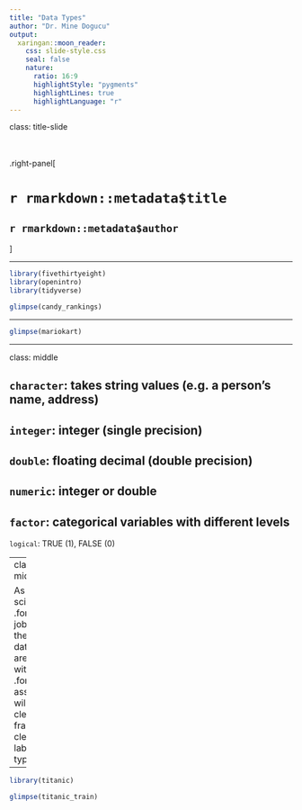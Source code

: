 ```yaml
---
title: "Data Types"
author: "Dr. Mine Dogucu"
output: 
  xaringan::moon_reader:
    css: slide-style.css
    seal: false
    nature:
      ratio: 16:9
      highlightStyle: "pygments"
      highlightLines: true
      highlightLanguage: "r"
---
```


class: title-slide

<br>
<br>
.right-panel[ 

# `r rmarkdown::metadata$title`
## `r rmarkdown::metadata$author`
]

---

```r
library(fivethirtyeight)
library(openintro)
library(tidyverse)
```


```r
glimpse(candy_rankings)
```

---

```r
glimpse(mariokart)
```

---

class: middle



`character`: takes string values (e.g. a person's name, address)  
--

`integer`: integer (single precision)  
--

`double`: floating decimal (double precision)   
--

`numeric`: integer or double  
--

`factor`: categorical variables with different levels  
--

`logical`: TRUE (1), FALSE (0)  

---
class: inverse middle

As a data scientist it is .font30[**your**] job to check the type(s) of data that you are working with. Do .font30[**not**]  assume you will work with clean data frames, with clean names, labels, and types.

---


```r
library(titanic)
```

```r
glimpse(titanic_train)
```


